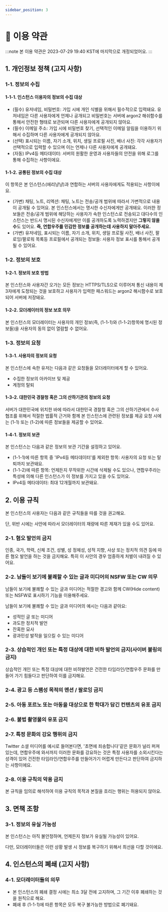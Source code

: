 ```yaml
---
sidebar_position: 3
---
```


# 📜 이용 약관

:::note
본 이용 약관은 2023-07-29 19:40 KST에 마지막으로 개정되었어요.
:::


<TOCInline toc={toc} />

## 1. 개인정보 정책 (고지 사항)
### 1-1. 정보의 수집
#### 1-1-1. 인스턴스 이용자의 정보의 수집 대상
- (필수) 유저네임, 비밀번호: 가입 시에 개인 식별을 위해서 필수적으로 입력돼요. 유저네임은 다른 사용자에게 언제나 공개되고 비밀번호는 서버에 argon2 해쉬함수를 통해서 안전한 형태로 보관되며 다른 사용자에게 공개되지 않아요.
- (필수) 이메일 주소: 가입 시에 비밀번호 찾기, 선택적인 이메일 알림을 이용하기 위해서 수집하며 다른 사용자에게 공개되지 않아요.
- (선택) 표시되는 이름, 자기 소개, 위치, 생일 프로필 사진, 배너 사진: 각각 사용자가 선택적으로 입력할 수 있으며 이는 언제나 다른 사용자에게 공개돼요.
- (자동) IPv4등 메타데이터: 서버의 원활한 운영과 사용자들의 안전을 위해 로그를 통해 수집하는 사항이에요.
#### 1-1-2. 공통된 정보의 수집 대상
이 항목은 본 인스턴스(에리냥냥)과 연합하는 서버의 사용자에게도 적용되는 사항이에요.
- (가변) 채팅, 노트, 리엑션: 채팅, 노트는 전송/공개 범위에 따라서 가변적으로 내용이 공개될 수 있어요. 본 인스턴스에서는 명시한 수신자에게만 공개돼요. 이러한 정보들은 전송/공개 범위에 해당하는 사용자가 속한 인스턴스로 전송되고 대다수의 인스턴스는 반드시 명시된 수신자에게만 이를 공개하도록 노력하겠지만 **그렇지 않을 수**도 있어요. **즉, 연합우주를 민감한 정보를 공개하는데 사용하지 말아주세요.**
- (가변) 유저네임, 표시되는 이름, 자기 소개, 위치, 생일 프로필 사진, 배너 사진, 팔로잉/팔로워 목록등 프로필에서 공개되는 정보들: 사용자 정보 표시를 통해서 공개될 수 있어요.
### 1-2. 정보의 보호
#### 1-2-1. 정보의 보호 방법
본 인스턴스와 사용자간 오가는 모든 정보는 HTTPS/TLS으로 이루어져 통신 내용이 제 3자에게 도청되는 것을 보호하고 사용자가 입력한 패스워드는 argon2 해시함수로 보호되어 서버에 저장돼요.
#### 1-2-2. 모더레이터의 정보 보호 의무
본 인스턴스의 모더레이터는 사용자의 개인 정보(즉, (1-1-1)와 (1-1-2)항목에 명시된 정보들)을 사용자의 동의 없이 열람할 수 없어요.
### 1-3. 정보의 요청
#### 1-3-1. 사용자의 정보의 요청
본 인스턴스에 속한 유저는 다음과 같은 요청들을 모더레이터에게 할 수 있어요.

- 수집한 정보의 아카이브 및 제공
- 계정의 탈퇴
#### 1-3-2. 대한민국 경찰청 혹은 그의 산하기관의 정보의 요청
서버가 대한민국에 위치한 바에 따라서 대한민국 경찰청 혹은 그의 산하기관에서 수사 협조를 위해서 적절한 법률적 근거와 함께 본 인스턴스에 관련된 정보를 제공 요청 시에는 (1-1) 또는 (1-2)에 따른 정보들을 제공할 수 있어요.
#### 1-4-1. 정보의 보관
본 인스턴스는 다음과 같은 정보의 보관 기간을 설정하고 있어요.

- (1-1-1)에 따른 항목 중 'IPv4등 메타데이터'를 제외한 항목: 사용자의 요청 또는 탈퇴까지 보관돼요.
- (1-1-2)에 따른 항목: 언제든지 무작위한 시간에 삭제될 수도 있으나, 연합우주라는 특성에 의해 다른 인스턴스가 이 정보를 가지고 있을 수도 있어요.
- IPv4등 메타데이터: 최대 12개월까지 보관돼요.

## 2. 이용 규칙
본 인스턴스의 사용자는 다음과 같은 규칙들을 따를 것을 권고해요. 

단, 위반 시에는 사안에 따라서 모더레이터의 재량에 따른 제재가 있을 수도 있어요.
### 2-1. 혐오 발언의 금지
인종, 국가, 학력, 신체 조건, 성별, 성 정체성, 성적 지향, 사상 또는 정치적 의견 등에 따른 혐오 발언을 하는 것을 금지해요. 특히 이 사안의 경우 엄중하게 처벌이 내려질 수 있어요.
### 2-2. 남들이 보기에 불쾌할 수 있는 글과 미디어의 NSFW 또는 CW 의무
남들이 보기에 불쾌할 수 있는 글과 미디어는 적절한 경고와 함께 CW(Hide content) 또는 NSFW로 표시하기 기능을 이용해주세요.

남들이 보기에 불쾌할 수 있는 글과 미디어의 예시는 다음과 같아요:

- 성적인 글 또는 미디어
- 과도한 정치적 발언
- 잔혹한 묘사
- 광과민성 발작을 일으킬 수 있는 미디어
### 2-3. 상습적인 개인 또는 특정 대상에 대한 비하 발언의 금지(사이버 불링의 금지)
상습적인 개인 또는 특정 대상에 대한 비하발언은 건전한 타임라인/연합우주 문화를 만들어 가기 힘들다고 판단하여 이를 금지해요.
### 2-4. 광고 등 스팸성 목적의 멘션 / 팔로잉 금지
### 2-5. 아동 포르노 또는 아동을 대상으로 한 학대가 담긴 컨텐츠의 유포 금지
### 2-6. 불법 촬영물의 유포 금지
### 2-7. 특정 문화의 강요 행위의 금지
Twitter 소셜 미디어를 예시로 들어본다면, '초면에 죄송합니다'같은 문화가 널리 퍼져있는데, 연합우주에 와서까지 이러한 문화를 강요하는 것은 특정 사용자를 소외시킨다는 성격이 있어 건전한 타임라인/연합우주를 만들어가기 어렵게 만든다고 판단하여 금지하는 사항이에요.
### 2-8. 이용 규칙의 악용 금지
본 규칙을 임의로 해석하여 이용 규칙의 목적과 본질을 흐리는 행위는 허용되지 않아요.

## 3. 면책 조항
### 3-1. 정보의 유실 가능성
본 인스턴스는 아직 불안정하며, 언제든지 정보가 유실될 가능성이 있어요.

다만, 모더레이터들은 이런 상황 발생 시 정보를 복구하기 위해서 최선을 다할 것이에요.

## 4. 인스턴스의 폐쇄 (고지 사항)
### 4-1. 모더레이터들의 의무
- 본 인스턴스의 폐쇄 결정 시에는 최소 3달 전에 고지하며, 그 기간 이후 폐쇄하는 것을 원칙으로 해요.
- 폐쇄 후 (1-1-1)에 따른 항목은 모두 복구 불가능한 방법으로 폐기돼요.

